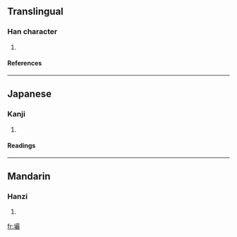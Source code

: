==Translingual==
===Han character===
{{Han char|rn=32|rad=土|as=20|sn=23|four=4614<sub>8</sub>|canj=土口口大 (GRRK)}}
# {{defn|Han|sort=土20}}
====References====
{{Han ref|kx=0242.290|dkj=05626|dj=0482.270|hdz=10502.200|uh=58E7|ud=22759|bh=F7D3|bd=63443}}
----
==Japanese==
===Kanji===
{{ja-kanji|grade=|rs=土20}}
# {{defn|Japanese}} 
====Readings====
{{ja-readings|on=[[がん]] (gan)|kun=[[あな]] (ana)}}
----
==Mandarin==
===Hanzi===
{{cmn-hanzi|pin=[[qiào]] (qiao4), [[yán]] (yan2)|wg=ch'iao<sup>4</sup>, yen<sup>2</sup>}}
# {{defn|Mandarin}}

[[fr:壧]]